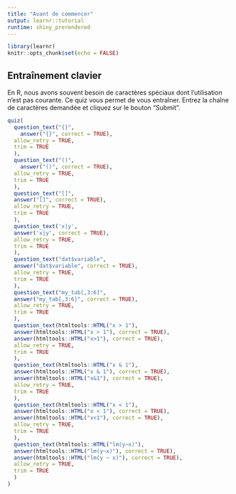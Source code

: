 ```yaml
---
title: "Avant de commencer"
output: learnr::tutorial
runtime: shiny_prerendered
---
```


```r
library(learnr)
knitr::opts_chunk$set(echo = FALSE)
```

## Entraînement clavier

En R, nous avons souvent besoin de caractères spéciaux dont l'utilisation n'est pas courante. Ce quiz vous permet de vous entraîner. Entrez la chaîne de caractères demandée et cliquez sur le bouton "Submit".

```r
quiz(
  question_text("{}",
    answer("{}", correct = TRUE),
  allow_retry = TRUE,
  trim = TRUE
  ),
  question_text("()",
    answer("()", correct = TRUE),
  allow_retry = TRUE,
  trim = TRUE
  ),
  question_text("[]",
  answer("[]", correct = TRUE),
  allow_retry = TRUE,
  trim = TRUE
  ),
  question_text('x|y',
  answer('x|y', correct = TRUE),
  allow_retry = TRUE,
  trim = TRUE
  ),
  question_text("dat$variable",
  answer("dat$variable", correct = TRUE),
  allow_retry = TRUE,
  trim = TRUE
  ),
  question_text("my_tab[,3:6]",
  answer("my_tab[,3:6]", correct = TRUE),
  allow_retry = TRUE,
  trim = TRUE
  ),
  question_text(htmltools::HTML("x > 1"),
  answer(htmltools::HTML("x > 1"), correct = TRUE),
  answer(htmltools::HTML("x>1"), correct = TRUE),
  allow_retry = TRUE,
  trim = TRUE
  ),
  question_text(htmltools::HTML("x & 1"),
  answer(htmltools::HTML("x & 1"), correct = TRUE),
  answer(htmltools::HTML("x&1"), correct = TRUE),
  allow_retry = TRUE,
  trim = TRUE
  ),
  question_text(htmltools::HTML("x < 1"),
  answer(htmltools::HTML("x < 1"), correct = TRUE),
  answer(htmltools::HTML("x<1"), correct = TRUE),
  allow_retry = TRUE,
  trim = TRUE
  ),
  question_text(htmltools::HTML("lm(y~x)"),
  answer(htmltools::HTML("lm(y~x)"), correct = TRUE),
  answer(htmltools::HTML("lm(y ~ x)"), correct = TRUE),
  allow_retry = TRUE,
  trim = TRUE
  )
)
```



